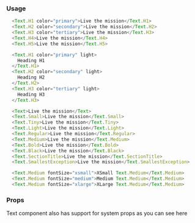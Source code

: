 
### Usage

```javascript type=expo
  <Text.H1 color="primary">Live the mission</Text.H1>
  <Text.H2 color="secondary">Live the mission</Text.H2>
  <Text.H3 color="tertiary">Live the mission</Text.H3>
  <Text.H4>Live the mission</Text.H4>
  <Text.H5>Live the mission</Text.H5>

  <Text.H1 color="primary" light>
    Heading H1
  </Text.H1>
  <Text.H2 color="secondary" light>
    Heading H2
  </Text.H2>
  <Text.H3 color="tertiary" light>
    Heading H3
  </Text.H3>

  <Text>Live the mission</Text>
  <Text.Small>Live the mission</Text.Small>
  <Text.Tiny>Live the mission</Text.Tiny>
  <Text.Light>Live the mission</Text.Light>
  <Text.Regular>Live the mission</Text.Regular>
  <Text.Medium>Live the mission</Text.Medium>
  <Text.Bold>Live the mission</Text.Bold>
  <Text.Black>Live the mission</Text.Black>
  <Text.SectionTitle>Live the mission</Text.SectionTitle>
  <Text.SmallestException>Live the mission</Text.SmallestException>

  <Text.Medium fontSize="xsmall">XSmall Text.Medium</Text.Medium>
  <Text.Medium fontSize="medium">Medium Text.Medium</Text.Medium>
  <Text.Medium fontSize="xlarge">XLarge Text.Medium</Text.Medium>
```

### Props

Text component also has support for system props as you can see <GatsbyLink to="/system/getting-started">here</GatsbyLink>

<PropsTable component="Text" platform="native" />
